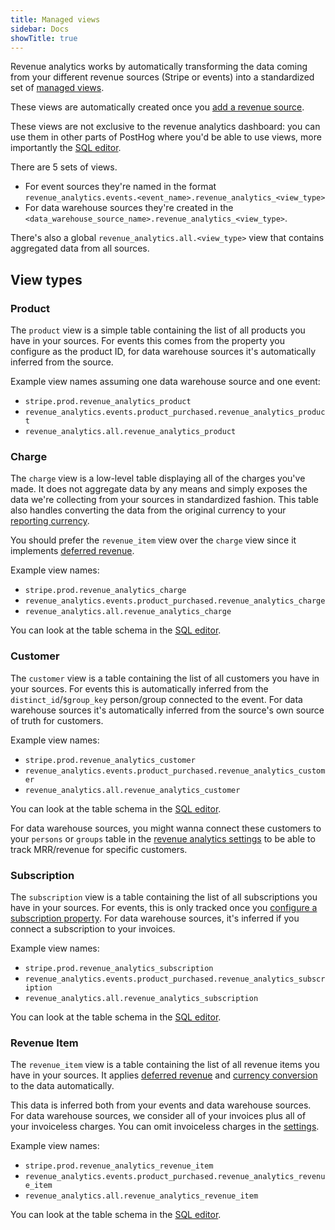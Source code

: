 ```yaml
---
title: Managed views
sidebar: Docs
showTitle: true
---
```


<RevAnalyticsBetaWarning />

Revenue analytics works by automatically transforming the data coming from your different revenue sources (Stripe or events) into a standardized set of [managed views](/docs/data-warehouse/views).

These views are automatically created once you [add a revenue source](/docs/revenue-analytics/payment-platforms).

These views are not exclusive to the revenue analytics dashboard: you can use them in other parts of PostHog where you'd be able to use views, more importantly the [SQL editor](/docs/data-warehouse/query).

There are 5 sets of views. 
- For event sources they're named in the format `revenue_analytics.events.<event_name>.revenue_analytics_<view_type>` 
- For data warehouse sources they're created in the `<data_warehouse_source_name>.revenue_analytics_<view_type>`.

There's also a global `revenue_analytics.all.<view_type>` view that contains aggregated data from all sources.

## View types

### Product

The `product` view is a simple table containing the list of all products you have in your sources. For events this comes from the property you configure as the product ID, for data warehouse sources it's automatically inferred from the source.


Example view names assuming one data warehouse source and one event:
- `stripe.prod.revenue_analytics_product`
- `revenue_analytics.events.product_purchased.revenue_analytics_product`
- `revenue_analytics.all.revenue_analytics_product`

### Charge

The `charge` view is a low-level table displaying all of the charges you've made. It does not aggregate data by any means and simply exposes the data we're collecting from your sources in standardized fashion. This table also handles converting the data from the original currency to your [reporting currency](/docs/revenue-analytics/start-here#quest-item-choose-your-reporting-currency).

You should prefer the `revenue_item` view over the `charge` view since it implements [deferred revenue](/docs/revenue-analytics/deferred-revenue).

Example view names:
- `stripe.prod.revenue_analytics_charge`
- `revenue_analytics.events.product_purchased.revenue_analytics_charge`
- `revenue_analytics.all.revenue_analytics_charge`

You can look at the table schema in the [SQL editor](/docs/data-warehouse/query).

### Customer

The `customer` view is a table containing the list of all customers you have in your sources. For events this is automatically inferred from the `distinct_id`/`$group_key` person/group connected to the event. For data warehouse sources it's automatically inferred from the source's own source of truth for customers.

Example view names:
- `stripe.prod.revenue_analytics_customer`
- `revenue_analytics.events.product_purchased.revenue_analytics_customer`
- `revenue_analytics.all.revenue_analytics_customer`

You can look at the table schema in the [SQL editor](/docs/data-warehouse/query).

For data warehouse sources, you might wanna connect these customers to your `persons` or `groups` table in the [revenue analytics settings](/docs/revenue-analytics/connect-to-customers) to be able to track MRR/revenue for specific customers.

### Subscription

The `subscription` view is a table containing the list of all subscriptions you have in your sources. For events, this is only  tracked once you [configure a subscription property](/docs/revenue-analytics/payment-platforms). For data warehouse sources, it's inferred if you connect a subscription to your invoices.

Example view names:
- `stripe.prod.revenue_analytics_subscription`
- `revenue_analytics.events.product_purchased.revenue_analytics_subscription`
- `revenue_analytics.all.revenue_analytics_subscription`

You can look at the table schema in the [SQL editor](/docs/data-warehouse/query).

### Revenue Item

The `revenue_item` view is a table containing the list of all revenue items you have in your sources. It applies [deferred revenue](/docs/revenue-analytics/deferred-revenue) and [currency conversion](/docs/revenue-analytics/common-questions#how-do-you-convert-revenue-in-different-currencies) to the data automatically.

This data is inferred both from your events and data warehouse sources. For data warehouse sources, we consider all of your invoices plus all of your invoiceless charges. You can omit invoiceless charges in the [settings](/docs/revenue-analytics/payment-platforms).

Example view names:
- `stripe.prod.revenue_analytics_revenue_item`
- `revenue_analytics.events.product_purchased.revenue_analytics_revenue_item`
- `revenue_analytics.all.revenue_analytics_revenue_item`

You can look at the table schema in the [SQL editor](/docs/data-warehouse/query).